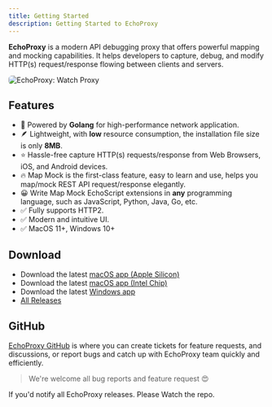 ```yaml
---
title: Getting Started
description: Getting Started to EchoProxy
---
```



**EchoProxy** is a modern API debugging proxy that offers powerful mapping and mocking capabilities. 
It helps developers to capture, debug, and modify HTTP(s) request/response flowing between clients and servers.

<Image src={proxyImage} style="border-radius:6px;" alt="EchoProxy: Watch Proxy" />

## Features
* 🚀 Powered by **Golang** for high-performance network application.
* 🪶 Lightweight, with **low** resource consumption, the installation file size is only **8MB**. 
* ⭐️ Hassle-free capture HTTP(s) requests/response from Web Browsers, iOS, and Android devices.
* 🔥 Map Mock is the first-class feature, easy to learn and use, helps you map/mock REST API request/response elegantly.
* 😀 Write Map Mock EchoScript extensions in **any** programming language, such as JavaScript, Python, Java, Go, etc.
* ✅ Fully supports HTTP2.
* ✅ Modern and intuitive UI.
* ✅ MacOS 11+, Windows 10+

## Download 
* Download the latest [macOS app (Apple Silicon)](https://github.com/echolabx/echoproxy/releases/download/v0.9.3/EchoProxy-0.9.3-mac-arm64.dmg)
* Download the latest [macOS app (Intel Chip)](https://github.com/echolabx/echoproxy/releases/download/v0.9.3/EchoProxy-0.9.3-mac-amd64.dmg)
* Download the latest [Windows app](https://github.com/echolabx/echoproxy/releases/download/v0.9.3/EchoProxy-0.9.3-windows-amd64.zip)
* [All Releases](https://github.com/echolabx/echoproxy/releases)

## GitHub

[EchoProxy GitHub](https://github.com/echolabx/echoproxy) is where you can create tickets for feature requests, 
and discussions, or report bugs and catch up with EchoProxy team quickly and efficiently.

> We're welcome all bug reports and feature request 😍

If you'd notify all EchoProxy releases. Please Watch the repo.
